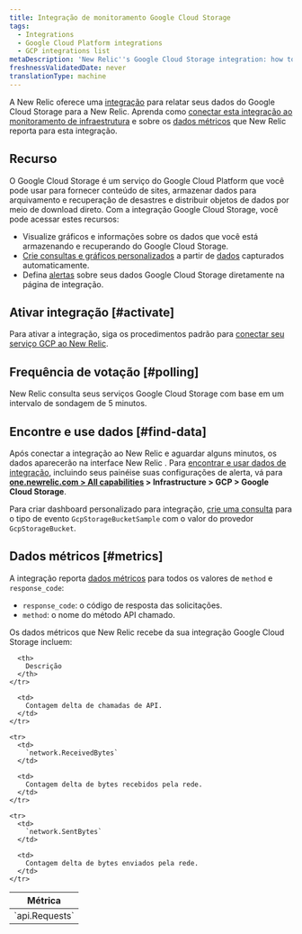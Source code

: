 ```yaml
---
title: Integração de monitoramento Google Cloud Storage
tags:
  - Integrations
  - Google Cloud Platform integrations
  - GCP integrations list
metaDescription: 'New Relic''s Google Cloud Storage integration: how to activate it and what data it reports.'
freshnessValidatedDate: never
translationType: machine
---
```


A New Relic oferece uma [integração](/docs/infrastructure/integrations-getting-started/getting-started/introduction-infrastructure-integrations) para relatar seus dados do Google Cloud Storage para a New Relic. Aprenda como [conectar esta integração ao monitoramento de infraestrutura](#connect) e sobre os [dados métricos](#metrics) que New Relic reporta para esta integração.

## Recurso

O Google Cloud Storage é um serviço do Google Cloud Platform que você pode usar para fornecer conteúdo de sites, armazenar dados para arquivamento e recuperação de desastres e distribuir objetos de dados por meio de download direto. Com a integração Google Cloud Storage, você pode acessar estes recursos:

* Visualize gráficos e informações sobre os dados que você está armazenando e recuperando do Google Cloud Storage.
* [Crie consultas e gráficos personalizados](/docs/using-new-relic/data/understand-data/query-new-relic-data) a partir de [dados](#metrics) capturados automaticamente.
* Defina [alertas](/docs/infrastructure/new-relic-infrastructure/infrastructure-alert-conditions/infrastructure-alerts-add-edit-or-view-host-alert-information#integration) sobre seus dados Google Cloud Storage diretamente na página de integração.

## Ativar integração [#activate]

Para ativar a integração, siga os procedimentos padrão para [conectar seu serviço GCP ao New Relic](/docs/connect-google-cloud-platform-services-infrastructure).

## Frequência de votação [#polling]

New Relic consulta seus serviços Google Cloud Storage com base em um intervalo de sondagem de 5 minutos.

## Encontre e use dados [#find-data]

Após conectar a integração ao New Relic e aguardar alguns minutos, os dados aparecerão na interface New Relic . Para [encontrar e usar dados de integração](/docs/telemetry-data-platform/understand-data/new-relic-data-types/), incluindo seus painéis<InlinePopover type="dashboards"/>e suas configurações de alerta, vá para <DoNotTranslate>**[one.newrelic.com > All capabilities](https://one.newrelic.com/all-capabilities) > Infrastructure > GCP > Google Cloud Storage**</DoNotTranslate>.

Para criar dashboard personalizado para integração, [crie uma consulta](/docs/integrations/new-relic-integrations/getting-started/use-integration-data-new-relic-insights) para o tipo de evento `GcpStorageBucketSample` com o valor do provedor `GcpStorageBucket`.

## Dados métricos [#metrics]

A integração reporta [dados métricos](/docs/telemetry-data-platform/understand-data/new-relic-data-types/#metrics) para todos os valores de `method` e `response_code`:

* `response_code`: o código de resposta das solicitações.
* `method`: o nome do método API chamado.

Os dados métricos que New Relic recebe da sua integração Google Cloud Storage incluem:

<table>
  <thead>
    <tr>
      <th style={{ width: "250px" }}>
        Métrica
      </th>

      <th>
        Descrição
      </th>
    </tr>
  </thead>

  <tbody>
    <tr>
      <td>
        `api.Requests`
      </td>

      <td>
        Contagem delta de chamadas de API.
      </td>
    </tr>

    <tr>
      <td>
        `network.ReceivedBytes`
      </td>

      <td>
        Contagem delta de bytes recebidos pela rede.
      </td>
    </tr>

    <tr>
      <td>
        `network.SentBytes`
      </td>

      <td>
        Contagem delta de bytes enviados pela rede.
      </td>
    </tr>
  </tbody>
</table>